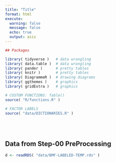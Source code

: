 ```yaml
---
title: "Title"
format: html
execute:
  warning: false
  message: false
  echo: true 
  output: asis
---
```





```r
## Packages

library( tidyverse )   # data wrangling 
library( data.table )  # data wrangling 
library( pander )      # pretty tables 
library( knitr )       # pretty tables
library( DiagrammeR )  # drawing diagrams
library( ggthemes )    # graphics 
library( gridExtra )   # graphics

# CUSTOM FUNCTIONS: fable()
source( "R/functions.R" )

# FACTOR LABELS  
source( "data/DICTIONARIES.R" )
```


## Data from Step-00 PreProcessing

```r
d <- readRDS( "data/BMF-LABELED-TEMP.rds" )
```







<style>

h1, h2 {
  margin-top: 80px
}

.codebook-entry {
   background-color: beige;
   margin-top: 20px;
}
</style>






